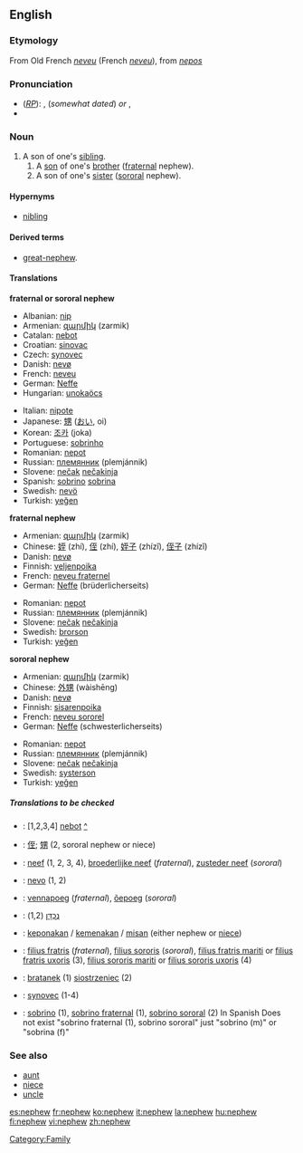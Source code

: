 ==English==

===Etymology===
From Old French ''[[neveu]]'' (French ''[[neveu]]''), from {{L.}} ''[[nepos]]''

===Pronunciation===
*(''[[RP]]''): {{IPA|/nɛvju/}}, {{SAMPA|/nEvju/}} (''somewhat dated'') ''or'' {{IPA|/nɛfju/}}, {{SAMPA|/nEfju/}}
*{{audio|en-us-nephew.ogg|Audio (US)}}

===Noun===
{{en-noun}}
# A son of one's [[sibling]].
##A [[son]] of one's [[brother]] ([[fraternal]] nephew).
##A son of one's [[sister]] ([[sororal]] nephew).

====Hypernyms====
*[[nibling]]

====Derived terms====
*[[great-nephew]].

====Translations====
'''fraternal or sororal nephew'''
{{top}}
*Albanian: [[nip]] {{m}}
*Armenian: [[զարմիկ]] (zarmik)
*Catalan: [[nebot]] {{m}}
*Croatian: [[sinovac]]
*Czech: [[synovec]] {{m}}
*Danish: [[nevø]] {{c}}
*French: [[neveu]] {{m}}
*German: [[Neffe]] {{m}}
*Hungarian: [[unoka]][[öcs]]
{{mid}}
*Italian: [[nipote]] {{m}}
*Japanese: [[甥]] ([[おい]], oi)
*Korean: [[조카]] (joka)
*Portuguese: [[sobrinho]] {{m}}
*Romanian: [[nepot]] {{m}}
*Russian: [[племянник]] (plemjánnik) {{m}}
*Slovene: [[nečak]] {{m}} [[nečakinja]] {{f}}
*Spanish: [[sobrino]] {{m}} [[sobrina]] {{f}}
*Swedish: [[nevö]] {{c}}
*Turkish: [[yeğen]]
{{bottom}}

'''fraternal nephew'''
{{top}}
*Armenian: [[զարմիկ]] (zarmik)
*Chinese: [[姪]] (zhí), [[侄]] (zhí), [[姪子]] (zhízǐ), [[侄子]] (zhízǐ)
*Danish: [[nevø]] {{c}}
*Finnish: [[veljenpoika]]
*French: [[neveu fraternel]] {{m}}
*German: [[Neffe]] (brüderlicherseits) {{m}}
{{mid}}
*Romanian: [[nepot]] {{m}}
*Russian: [[племянник]] (plemjánnik) {{m}}
*Slovene: [[nečak]] {{m}} [[nečakinja]] {{f}}
*Swedish: [[brorson]] {{c}}
*Turkish: [[yeğen]]
{{bottom}}

'''sororal nephew'''
{{top}}
*Armenian: [[զարմիկ]] (zarmik)
*Chinese: [[外甥]] (wàishēng)
*Danish: [[nevø]] {{c}}
*Finnish: [[sisarenpoika]]
*French: [[neveu sororel]] {{m}}
*German: [[Neffe]] (schwesterlicherseits) {{m}}
{{mid}}
*Romanian: [[nepot]] {{m}}
*Russian: [[племянник]] (plemjánnik) {{m}}
*Slovene: [[nečak]] {{m}} [[nečakinja]] {{f}}
*Swedish: [[systerson]] {{c}}
*Turkish: [[yeğen]]
{{bottom}}

=====Translations to be checked=====
{{checktrans}}
*{{ttbc|Catalan}}: [1,2,3,4] [[nebot]] {{m}} [[:ca:nebot|^]] 
*{{ttbc|CJKV Characters}}: [[侄]]; [[甥]] (2, sororal nephew or niece)
*{{ttbc|Dutch}}: [[neef]] {{m}} (1, 2, 3, 4), [[broederlijke neef]] (''fraternal''), [[zusteder neef]] (''sororal'')
*{{ttbc|Esperanto}}: [[nevo]] (1, 2)
*{{ttbc|Estonian}}: [[vennapoeg]] (''fraternal''), [[õepoeg]] (''sororal'')
*{{ttbc|Hebrew}}: [[נֶכְדָּן]] {{m}} (1,2)
*{{ttbc|Indonesian}}: [[keponakan]] / [[kemenakan]] / [[misan]] (either nephew or [[niece]])
*{{ttbc|Latin}}: [[filius fratris]] (''fraternal''), [[filius sororis]] (''sororal''), [[filius fratris mariti]] or [[filius fratris uxoris]] (3), [[filius sororis mariti]] or [[filius sororis uxoris]] (4)
*{{ttbc|Polish}}: [[bratanek]] {{m}} (1) [[siostrzeniec]] {{m}} (2)
*{{ttbc|Slovak}}: [[synovec]] {{m}} (1-4)
*{{ttbc|Spanish}}: [[sobrino]] {{m}} (1), [[sobrino fraternal]] (1), [[sobrino sororal]] (2) In Spanish Does not exist "sobrino fraternal (1), sobrino sororal" just "sobrino (m)" or "sobrina (f)"

===See also===
*[[aunt]]
*[[niece]]
*[[uncle]]

[[Category:Family]]

[[es:nephew]]
[[fr:nephew]]
[[ko:nephew]]
[[it:nephew]]
[[la:nephew]]
[[hu:nephew]]
[[fi:nephew]]
[[vi:nephew]]
[[zh:nephew]]